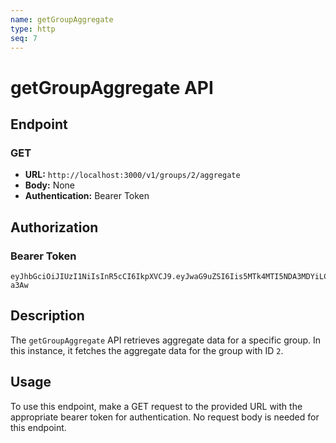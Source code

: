 ```yaml
---
name: getGroupAggregate
type: http
seq: 7
---
```


# getGroupAggregate API

## Endpoint

### GET

- **URL:** `http://localhost:3000/v1/groups/2/aggregate`
- **Body:** None
- **Authentication:** Bearer Token

## Authorization

### Bearer Token

```plaintext
eyJhbGciOiJIUzI1NiIsInR5cCI6IkpXVCJ9.eyJwaG9uZSI6Iis5MTk4MTI5NDA3MDYiLCJ1aWQiOiI1Z2VhcGdhcHhzIn0.yNyKfoOQouzSNDwp_5rJ9CAEMVJo5uqueJHNpG-a3Aw
```

## Description

The `getGroupAggregate` API retrieves aggregate data for a specific group. In this instance, it fetches the aggregate data for the group with ID `2`.

## Usage

To use this endpoint, make a GET request to the provided URL with the appropriate bearer token for authentication. No request body is needed for this endpoint.